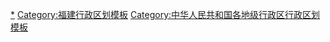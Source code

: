 {{Navbox
|listclass = hlist
|name = 厦门市行政区划
|title = [[厦门市]]行政区划
|above = 省级行政区：[[福建省]]　　政府驻地：[[思明区]]
|image = [[File:Administrative_Division_Xiamen.png|150px]]
|state = {{{state<includeonly>|collapsed</includeonly>}}}

|group1style = background: #ececec; text-align: center;
|group1 = [[县级行政区]]
|liststyle = background: #ececec; text-align: center;
|list1 = 6[[县级行政区]]（6[[市辖区]]）；45[[乡级行政区]]（37[[街道办事处]]、8[[行政建制镇|镇]]）

|group2 = [[市辖区]]
|groupstyle = text-align: center;
|list2 = {{Navbox|child

|group1 = [[思明区]]
|list1 =  {{Navbox|child
|group1 = 10街道
|list1 =
* [[厦港街道]]
* [[中华街道 (厦门市)|中华街道]]
* [[滨海街道 (厦门市)|滨海街道]]
* [[鹭江街道]]
* [[开元街道 (厦门市)|开元街道]]
* [[梧村街道]]
* [[篔筜街道]]
* [[莲前街道]]
* [[嘉莲街道]]
* [[鼓浪屿街道]]
}}

|group2 = [[海沧区]]
|list2 =  {{Navbox|child
|group1 = 4街道
|list1 =
* [[海沧街道]]
* [[新阳街道 (厦门市)|新阳街道]]
* [[东孚街道]]
* [[嵩屿街道]]
}}

|group3 = [[湖里区]]
|list3 =  {{Navbox|child
|group1 = 5街道
|list1 =
* [[湖里街道]]
* [[殿前街道]]
* [[禾山街道]]
* [[江头街道]]
* [[金山街道 (厦门市)|金山街道]]
}}

|group4 = [[集美区]]
|list4 =  {{Navbox|child
|group1 = 4街道
|list1 =
* [[集美街道]]
* [[侨英街道]]
* [[杏林街道 (厦门市)|杏林街道]]
* [[杏滨街道]]
|group2 = 2镇
|list2 =
* [[灌口镇 (厦门市)|灌口镇]]
* [[后溪镇 (厦门市)|后溪镇]]
}}

|group5 = [[同安区]]
|list5 =  {{Navbox|child
|group1 = 7街道
|list1 =
* [[大同街道 (厦门市)|大同街道]]
* [[祥平街道]]
* [[祥和街道]]
* [[新民街道]]
* [[新美街道]]
* [[西柯街道]]
* [[美林街道]]
|group2 = 4镇
|list2 =
* [[莲花镇 (厦门市)|莲花镇]]
* [[洪塘镇 (厦门市)|洪塘镇]]
* [[汀溪镇]]
* [[五显镇 (厦门市)|五显镇]]
}}

|group6 = [[翔安区]]
|list6 =  {{Navbox|child
|group1 = 7街道
|list1 =
* [[大嶝街道]]
* [[新店街道]]
* [[凤翔街道]]
* [[金海街道]]
* [[香山街道]]
* [[马巷街道]]
* [[民安街道]]
|group2 = 2镇
|list2 =
* [[新圩镇 (厦门市)|新圩镇]]
* [[内厝镇]]
}}
}}
}}
<noinclude>
[[Category:厦门市行政区划|*]]
[[Category:福建行政区划模板]]
[[Category:中华人民共和国各地级行政区行政区划模板]]
</noinclude>